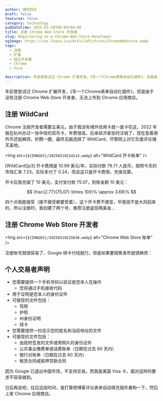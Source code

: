 ```yaml
---
author: 游钓四方
draft: false
featured: false
category: technology
pubDatetime: 2025-03-20T00:03+08:00
title: 注册 Chrome Web Store 开发者
slug: Registering-as-a-Chrome-Web-Store-Developer
ogImage: https://cos.lhasa.icu/ArticlePictures/ChromeWebStore.webp
tags:
  - 注册
  - 扩展
  - 独立开发者
  - Chrome
  - Visa

description: 年前曾尝试过 Chrome 扩展开发，《写一个Chrome表单自动化插件》，但是由于没有注册 Chrome Web Store 开发者，无法上传到 Chrome 应用商店。
---
```



年前曾尝试过 Chrome 扩展开发，《写一个Chrome表单自动化插件》，但是由于没有注册 Chrome Web Store 开发者，无法上传到 Chrome 应用商店。

## 注册 WildCard

Chrome 注册开发者需要五美元，由于我没有境外信用卡就一直卡在这，2022 年我在杭州办过一张中信的双币卡，年费很高，后来经济紧张时注销了，现在急着用外币还挺麻烦，折腾一圈，最终无脑选择了 WildCard，尽管网上对它负面评论铺天盖地。

<Img src={`${IMAGES}/20250319214114.webp`} alt="WildCard 开卡账单" />

[WildCard][p3] 开卡费用是 10.99 美元/年，实际付款 79.71 人民币，按照今天的市场汇率 7.23，实际多付了 0.24，而且这只是开卡费用，充值另算。

开卡后我充值了 10 美元，支付宝付款 75.07，到账金额 10 美元：

$$
\frac{2.77}{75.07} \times 100\% \approx 3.69\%
$$

四个点我能接受（接不接受都要受着），这个开卡费不便宜，毕竟钱不是大风刮来的，所以注册时，我创建了两个号，推荐注册返现两美金...

## 注册 Chrome Web Store 开发者

<Img src={`${IMAGES}/20250319225638.webp`} alt="Chrome Web Store 账单" />

注册账号就很容易了，Google 绑卡付钱就行。但是如果要销售发布就很麻烦：

## 个人交易者声明

- 您需要提供一个手机号码以验证是您本人在操作
  - 您将通过手机接收代码
- 用于证明是您本人的身份证件
- 可接受的文件包括：
  - 驾照
  - 护照
  - 州身份证明
  - 绿卡
- 您需要提供一份显示您的姓名和当前地址的文件
- 可接受的文件包括：
  - 由政府签发的文件或带照片的身份证件
  - 公共事业缴费单或话费账单（日期在过去 60 天内）
  - 银行对账单（日期在过去 60 天内）
  - 租赁合同或抵押贷款合同

因为 Google 已退出中国市场，不支持交易。而我是美国 Visa 卡，面对这样的要求不容易做到。

日后再说吧，往后这段时间，我打算把博客评论表单自动填充插件重构一下，然后上架 Chrome 应用商店。